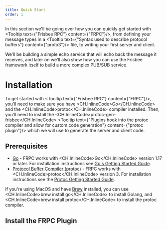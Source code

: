 ```yaml
---
title: Quick Start
order: 1
---
```


In this section we'll be going over how you can quickly get started with <Tooltip text={"Frisbee RPC"} content={"FRPC"}/>,
from defining your message types in a <Tooltip text={"Syntax used to describe protocol buffers"} content={"proto3"}/> file, to writing your first server and client.

We'll be building a simple echo service that will echo back the message it receives, and later on we'll also show how
you can use the Frisbee framework itself to build a more complex PUB/SUB service.

# Installation

To get started with <Tooltip text={"Frisbee RPC"} content={"FRPC"}/>, you'll need to make sure you have <CH.InlineCode>Go</CH.InlineCode>
and the <CH.InlineCode>protoc</CH.InlineCode> compiler installed. Then, you'll need to install
the <CH.InlineCode>protoc-gen-frisbee</CH.InlineCode> <Tooltip text={"Plugins hook into the protoc compiler and allow for custom code generation"} content={"protoc plugin"}/>
which we will use to generate the server and client code.

## Prerequisites

- [Go](https://golang.org/doc/install) - FRPC works with <CH.InlineCode>Go</CH.InlineCode> version 1.17 or later. For installation instructions see [Go's Getting Started Guide](https://golang.org/doc/install).
- [Protocol Buffer Compiler (protoc)](https://developers.google.com/protocol-buffers) - FRPC works with <CH.InlineCode>protoc</CH.InlineCode> version 3. For installation instructions see the [Protoc Getting Started Guide](https://developers.google.com/protoc/docs/getting_started).

If you're using MacOS and have [Brew](https://brew.sh/) installed, you can use <CH.InlineCode>brew install go</CH.InlineCode>
to install Golang, and <CH.InlineCode>brew install protoc</CH.InlineCode> to install the protoc compiler.

## Install the FRPC Plugin
